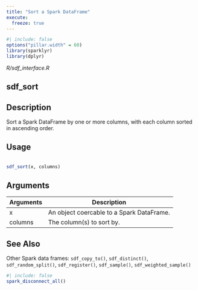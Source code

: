 ```yaml
---
title: "Sort a Spark DataFrame"
execute:
  freeze: true
---
```


```r
#| include: false
options("pillar.width" = 60)
library(sparklyr) 
library(dplyr)
```

*R/sdf_interface.R*

## sdf_sort

## Description
 Sort a Spark DataFrame by one or more columns, with each column sorted in ascending order. 


## Usage
```r
 
sdf_sort(x, columns) 
```

## Arguments
|Arguments|Description|
|---|---|
| x | An object coercable to a Spark DataFrame. |
| columns | The column(s) to sort by. |






## See Also
 Other Spark data frames:  `sdf_copy_to()`, `sdf_distinct()`, `sdf_random_split()`, `sdf_register()`, `sdf_sample()`, `sdf_weighted_sample()` 


```r
#| include: false
spark_disconnect_all()
```
